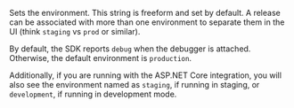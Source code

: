 <ConfigKey name="environment">

  Sets the environment. This string is freeform and set by default. A release can be associated with more than one environment to separate them in the UI (think `staging` vs `prod` or similar).

  By default, the SDK reports `debug` when the debugger is attached. Otherwise, the default environment is `production`.

  Additionally, if you are running with the ASP.NET Core integration, you will also see the environment named as `staging`, if running in staging, or `development`, if running in development mode.

</ConfigKey>
